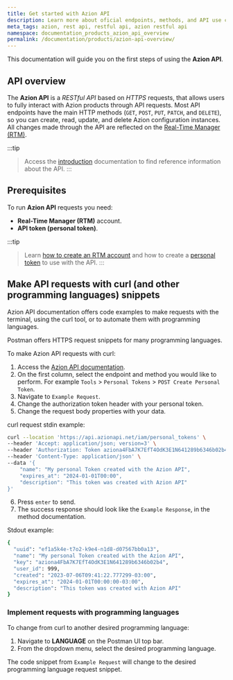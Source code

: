 ```yaml
---
title: Get started with Azion API
description: Learn more about oficial endpoints, methods, and API use cases of the Azion RESTful API.
meta_tags: azion, rest api, restful api, azion restful api
namespace: documentation_products_azion_api_overview
permalink: /documentation/products/azion-api-overview/
---
```


This documentation will guide you on the first steps of using the **Azion API**.

## API overview

The **Azion API** is a *RESTful API* based on *HTTPS* requests, that allows users to fully interact with Azion products through API requests. Most API endpoints have the main HTTP methods (`GET`, `POST`, `PUT`, `PATCH`, and `DELETE`), so you can create, read, update, and delete Azion configuration instances. All changes made through the API are reflected on the [Real-Time Manager (RTM)](https://manager.azion.com).

:::tip
> Access the [introduction](https://api.azion.com/#intro) documentation to find reference information about the API.
:::

## Prerequisites

To run **Azion API** requests you need:

- **Real-Time Manager (RTM)** account.
- **API token (personal token)**.

:::tip
> Learn [how to create an RTM account](https://www.azion.com/en/documentation/products/accounts/creating-account/) and how to create a [personal token](https://www.azion.com/en/documentation/products/accounts/personal-tokens/) to use with the API.
:::

## Make API requests with curl (and other programming languages) snippets
 
Azion API documentation offers code examples to make requests with the terminal, using the curl tool, or to automate them with programming languages. 

Postman offers HTTPS request snippets for many programming languages.

To make Azion API requests with curl:

1. Access the [Azion API documentation](https://api.azion.com).
2. On the first column, select the endpoint and method you would like to perform. For example `Tools` > `Personal Tokens` > `POST Create Personal Token`.
3. Navigate to `Example Request`.
4. Change the authorization token header with your personal token.
5. Change the request body properties with your data.

curl request stdin example:

```bash
curl --location 'https://api.azionapi.net/iam/personal_tokens' \
--header 'Accept: application/json; version=3' \
--header 'Authorization: Token aziona4FbA7K7EfT4OdK3E1N641289b6346b02b4' \
--header 'Content-Type: application/json' \
--data '{   
    "name": "My personal Token created with the Azion API",
    "expires_at": "2024-01-01T00:00",
    "description": "This token was created with Azion API"
}'
```

6. Press `enter` to send.
7. The success response should look like the `Example Response`, in the method documentation.

Stdout example:

```bash
{
  "uuid": "ef1a5k4e-t7o2-k9e4-n1d8-d07567bb0a13",
  "name": "My personal Token created with the Azion API",
  "key": "aziona4FbA7K7EfT4OdK3E1N641289b6346b02b4",
  "user_id": 999,
  "created": "2023-07-06T09:41:22.777299-03:00",
  "expires_at": "2024-01-01T00:00:00-03:00",
  "description": "This token was created with Azion API"
}
```

### Implement requests with programming languages

To change from curl to another desired programming language:

1. Navigate to **LANGUAGE** on the Postman UI top bar.
2. From the dropdown menu, select the desired programming language.

The code snippet from `Example Request` will change to the desired programming language request snippet.
